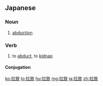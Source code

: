 ==Japanese==
{{ja-kanjitab|ら|ち|yomi=o}}

===Noun===
{{ja-noun|らち}}

# [[abduction]]
#: {{ja-usex|北朝鮮による'''拉致'''は、国家による最悪の犯罪のひとつだ。|きたちょうせん に よる '''らち''' は、 こっか に よる さいあく の はんざい の ひとつ だ。|'''Abduction''' by North Korea is one of the worst crimes against the nation.}}

===Verb===
{{ja-verb-suru|らち}}

# to [[abduct]], to [[kidnap]]

====Conjugation====
{{ja-suru|らち}}

[[ko:拉致]]
[[lo:拉致]]
[[hu:拉致]]
[[mg:拉致]]
[[ja:拉致]]
[[zh:拉致]]